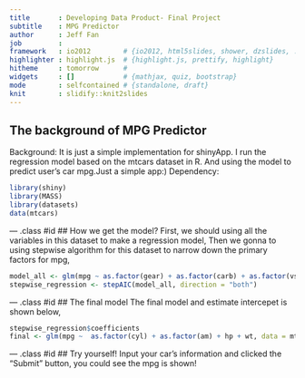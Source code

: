 ```yaml
---
title       : Developing Data Product- Final Project
subtitle    : MPG Predictor
author      : Jeff Fan
job         : 
framework   : io2012        # {io2012, html5slides, shower, dzslides, ...}
highlighter : highlight.js  # {highlight.js, prettify, highlight}
hitheme     : tomorrow      # 
widgets     : []            # {mathjax, quiz, bootstrap}
mode        : selfcontained # {standalone, draft}
knit        : slidify::knit2slides
---
```


## The background of MPG Predictor

Background: It is just a simple implementation for shinyApp. I run the regression model 
based on the mtcars dataset in R. And using the model to predict user's car mpg.Just a simple app:)
Dependency:
```r
library(shiny)
library(MASS)
library(datasets)
data(mtcars)
```
--- .class #id 
## How we get the model?
First, we should using all the variables in this dataset to make a regression model,
Then we gonna to using stepwise algorithm for this dataset to narrow down the primary factors for mpg,
```r
model_all <- glm(mpg ~ as.factor(gear) + as.factor(carb) + as.factor(vs) + as.factor(cyl)+as.factor(am)+ disp + hp + drat + wt + qsec, data = mtcars)
stepwise_regression <- stepAIC(model_all, direction = "both")

```
--- .class #id 
## The final model
The final model and estimate intercepet is shown below,
```r
stepwise_regression$coefficients
final <- glm(mpg ~  as.factor(cyl) + as.factor(am) + hp + wt, data = mtcars)
```
--- .class #id 
## Try yourself!
Input your car's information and clicked the "Submit" button, you could see the mpg is shown!

